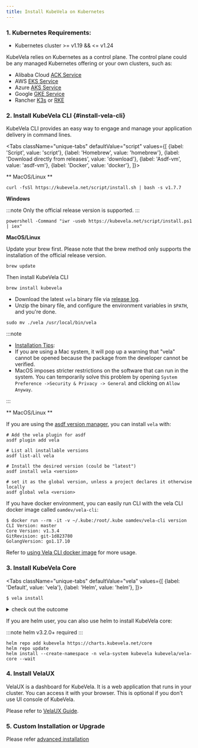 ```yaml
---
title: Install KubeVela on Kubernetes
---
```



### 1. Kubernetes Requirements:

- Kubernetes cluster >= v1.19 && <= v1.24

KubeVela relies on Kubernetes as a control plane. The control plane could be any managed Kubernetes offering or your own clusters, such as:

- Alibaba Cloud [ACK Service](https://www.aliyun.com/product/kubernetes)
- AWS [EKS Service](https://aws.amazon.com/cn/eks)
- Azure [AKS Service](https://azure.microsoft.com/en-us/services/kubernetes-service)
- Google [GKE Service](https://cloud.google.com/kubernetes-engine)
- Rancher [K3s](https://rancher.com/docs/k3s/latest/en/quick-start/) or [RKE](https://github.com/rancher/rke/releases)

### 2. Install KubeVela CLI {#install-vela-cli}

KubeVela CLI provides an easy way to engage and manage your application delivery in command lines.

<Tabs
    className="unique-tabs"
    defaultValue="script"
    values={[
      {label: 'Script', value: 'script'},
      {label: 'Homebrew', value: 'homebrew'},
      {label: 'Download directly from releases', value: 'download'},
      {label: 'Asdf-vm', value: 'asdf-vm'},
      {label: 'Docker', value: 'docker'},
    ]}>
<TabItem value="script">

** MacOS/Linux **

```shell script
curl -fsSl https://kubevela.net/script/install.sh | bash -s v1.7.7
```

**Windows**

:::note
Only the official release version is supported.
:::

```shell script
powershell -Command "iwr -useb https://kubevela.net/script/install.ps1 | iex"
```

</TabItem>
<TabItem value="homebrew">

**MacOS/Linux**

Update your brew first. Please note that the brew method only supports the installation of the official release version.

```shell script
brew update
```

Then install KubeVela CLI

```shell script
brew install kubevela
```

</TabItem>
<TabItem value="download">

- Download the latest `vela` binary file via [release log](https://github.com/kubevela/kubevela/releases).
- Unzip the binary file, and configure the environment variables in `$PATH`, and you're done.

```shell script
sudo mv ./vela /usr/local/bin/vela
```

:::note

- [Installation Tips](https://github.com/kubevela/kubevela/issues/625):
- If you are using a Mac system, it will pop up a warning that "vela" cannot be opened because the package from the developer cannot be verified.
- MacOS imposes stricter restrictions on the software that can run in the system. You can temporarily solve this problem by opening `System Preference ->Security & Privacy -> General` and clicking on `Allow Anyway`.

:::

</TabItem>

<TabItem value="asdf-vm">

** MacOS/Linux **

If you are using the [asdf version manager](https://asdf-vm.com/), you can install `vela` with:

```shell script
# Add the vela plugin for asdf
asdf plugin add vela

# List all installable versions
asdf list-all vela

# Install the desired version (could be "latest")
asdf install vela <version>

# set it as the global version, unless a project declares it otherwise locally
asdf global vela <version>
```

</TabItem>

<TabItem value="docker">

If you have docker environment, you can easily run CLI with the vela CLI docker image called `oamdev/vela-cli`:

```
$ docker run --rm -it -v ~/.kube:/root/.kube oamdev/vela-cli version
CLI Version: master
Core Version: v1.3.4
GitRevision: git-1d823780
GolangVersion: go1.17.10
```

Refer to [using Vela CLI docker image](../platform-engineers/system-operation/vela-cli-image.md) for more usage.

</TabItem>
</Tabs>

### 3. Install KubeVela Core

<Tabs
    className="unique-tabs"
    defaultValue="vela"
    values={[
      {label: 'Default', value: 'vela'},
      {label: 'Helm', value: 'helm'},
    ]}>
<TabItem value="vela">

```shell script
$ vela install
```

<details>
  <summary> check out the outcome </summary>

```shell
...
Watching for changes to Job kubevela-vela-core-cluster-gateway-tls-secret-patch with timeout of 18m0s
Add/Modify event for kubevela-vela-core-cluster-gateway-tls-secret-patch: ADDED
kubevela-vela-core-cluster-gateway-tls-secret-patch: Jobs active: 0, jobs failed: 0, jobs succeeded: 0
Add/Modify event for kubevela-vela-core-cluster-gateway-tls-secret-patch: MODIFIED
kubevela-vela-core-cluster-gateway-tls-secret-patch: Jobs active: 1, jobs failed: 0, jobs succeeded: 0
Add/Modify event for kubevela-vela-core-cluster-gateway-tls-secret-patch: MODIFIED
kubevela-vela-core-cluster-gateway-tls-secret-patch: Jobs active: 1, jobs failed: 0, jobs succeeded: 0
Add/Modify event for kubevela-vela-core-cluster-gateway-tls-secret-patch: MODIFIED
Starting delete for "kubevela-vela-core-admission" ServiceAccount
Starting delete for "kubevela-vela-core-admission" ClusterRole
Starting delete for "kubevela-vela-core-admission" ClusterRoleBinding
Starting delete for "kubevela-vela-core-admission" Role
Starting delete for "kubevela-vela-core-admission" RoleBinding
Starting delete for "kubevela-vela-core-admission-patch" Job
Starting delete for "kubevela-vela-core-cluster-gateway-admission" ServiceAccount
Starting delete for "kubevela-vela-core-cluster-gateway-admission" Role
Starting delete for "kubevela-vela-core-cluster-gateway-admission" RoleBinding
Starting delete for "kubevela-vela-core-cluster-gateway-tls-secret-patch" Job

KubeVela control plane has been successfully set up on your cluster.
If you want to enable dashboard, please run "vela addon enable velaux"
```

  </details>

</TabItem>
<TabItem value="helm">

If you are helm user, you can also use helm to install KubeVela core:

:::note
helm v3.2.0+ required
:::

```
helm repo add kubevela https://charts.kubevela.net/core
helm repo update
helm install --create-namespace -n vela-system kubevela kubevela/vela-core --wait
```

</TabItem>
</Tabs>

### 4. Install VelaUX

VelaUX is a dashboard for KubeVela. It is a web application that runs in your cluster. You can access it with your browser.
This is optional if you don't use UI console of KubeVela.

Please refer to [VelaUX Guide](../reference/addons/velaux.md).

### 5. Custom Installation or Upgrade

Please refer [advanced installation](../platform-engineers/advanced-install.mdx)
